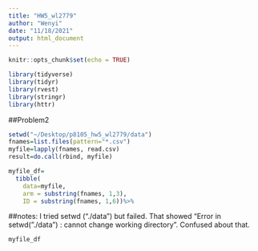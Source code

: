 ```yaml
---
title: "HW5_wl2779"
author: "Wenyi"
date: "11/18/2021"
output: html_document
---
```


```r
knitr::opts_chunk$set(echo = TRUE)
```

```r
library(tidyverse)
library(tidyr)
library(rvest)
library(stringr)
library(httr)
```

##Problem2

```r
setwd("~/Desktop/p8105_hw5_wl2779/data")
fnames=list.files(pattern="*.csv")
myfile=lapply(fnames, read.csv)
result=do.call(rbind, myfile)

myfile_df=
  tibble(
    data=myfile,
    arm = substring(fnames, 1,3),
    ID = substring(fnames, 1,6))%>%
```

##notes:
I tried setwd ("./data") but failed. That showed "Error in setwd("./data") : cannot change working directory". Confused about that.


```r
myfile_df
```








